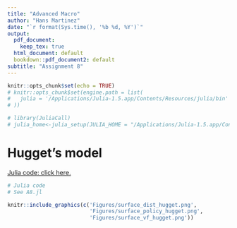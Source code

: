 ```yaml
---
title: "Advanced Macro"
author: "Hans Martinez"
date: "`r format(Sys.time(), '%b %d, %Y')`"
output:
  pdf_document:
    keep_tex: true
  html_document: default
  bookdown::pdf_document2: default
subtitle: "Assignment 8"
---
```


```r
knitr::opts_chunk$set(echo = TRUE)
# knitr::opts_chunk$set(engine.path = list(
#   julia = '/Applications/Julia-1.5.app/Contents/Resources/julia/bin'
# ))
```

```r
# library(JuliaCall)
# julia_home<-julia_setup(JULIA_HOME = "/Applications/Julia-1.5.app/Contents/Resources/julia/bin")
```

<!-- ```{=latex} -->
# Hugget's model

[Julia code: click here.](https://github.com/hans-mtz/AdvMacro/blob/master/Assignment8/A8.jl)

```r
# Julia code
# See A8.jl
```


```r
knitr::include_graphics(c('Figures/surface_dist_hugget.png',
                          'Figures/surface_policy_hugget.png',
                          'Figures/surface_vf_hugget.png'))
```




